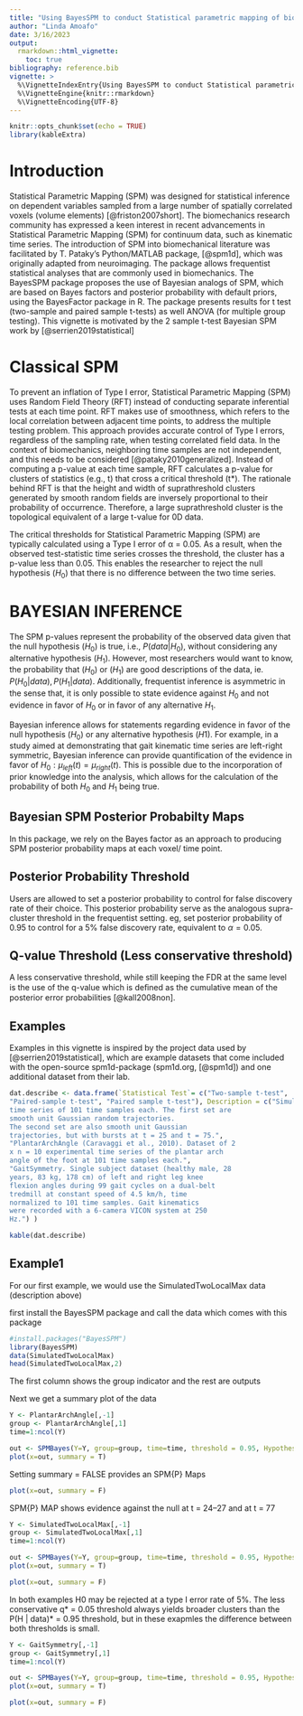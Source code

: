 ```yaml
---
title: "Using BayesSPM to conduct Statistical parametric mapping of bio-mechanical data with Bayesian inference"
author: "Linda Amoafo"
date: 3/16/2023
output:
  rmarkdown::html_vignette:
    toc: true
bibliography: reference.bib
vignette: >
  %\VignetteIndexEntry{Using BayesSPM to conduct Statistical parametric mapping of bio-mechanical data with Bayesian inference}
  %\VignetteEngine{knitr::rmarkdown}
  %\VignetteEncoding{UTF-8}
---
```


```r
knitr::opts_chunk$set(echo = TRUE)
library(kableExtra)
```

# **Introduction**

Statistical Parametric Mapping (SPM) was designed for statistical inference on dependent variables sampled from a large number of spatially correlated voxels (volume elements) [@friston2007short]. The biomechanics research community has expressed a keen interest in recent advancements in Statistical Parametric Mapping (SPM) for continuum data, such as kinematic time series. The introduction of SPM into biomechanical literature was facilitated by T. Pataky's Python/MATLAB package, [@spm1d], which was originally adapted from neuroimaging. The package allows frequentist statistical analyses that are commonly used in biomechanics. The BayesSPM package proposes the use of Bayesian analogs of SPM, which are based on Bayes factors and posterior probability with default priors, using the BayesFactor package in R. The package presents results for t test (two-sample and paired sample t-tests) as well ANOVA (for multiple group testing). This vignette is motivated by the 2 sample t-test Bayesian SPM work by [@serrien2019statistical]

# **Classical SPM**

To prevent an inflation of Type I error, Statistical Parametric Mapping (SPM) uses Random Field Theory (RFT) instead of conducting separate inferential tests at each time point. RFT makes use of smoothness, which refers to the local correlation between adjacent time points, to address the multiple testing problem. This approach provides accurate control of Type I errors, regardless of the sampling rate, when testing correlated field data. In the context of biomechanics, neighboring time samples are not independent, and this needs to be considered [@pataky2010generalized]. Instead of computing a p-value at each time sample, RFT calculates a p-value for clusters of statistics (e.g., t) that cross a critical threshold (t*). The rationale behind RFT is that the height and width of suprathreshold clusters generated by smooth random fields are inversely proportional to their probability of occurrence. Therefore, a large suprathreshold cluster is the topological equivalent of a large t-value for 0D data.

The critical thresholds for Statistical Parametric Mapping (SPM) are typically calculated using a Type I error of α = 0.05. As a result, when the observed test-statistic time series crosses the threshold, the cluster has a p-value less than 0.05. This enables the researcher to reject the null hypothesis ($H_0$) that there is no difference between the two time series.  

# **BAYESIAN INFERENCE**

The SPM p-values represent the probability of the observed data given that the null hypothesis $(H_0)$ is true, i.e., $P(data | H_0)$, without considering any alternative hypothesis $(H_1)$. However, most researchers would want to know, the probability that $(H_0)$ or $(H_1)$ are good descriptions of the data, ie. $P(H_0 | data), P(H_1 | data)$. Additionally, frequentist inference is asymmetric in the sense that, it is only possible to state evidence against $H_0$ and not evidence in favor of $H_0$ or in favor of any alternative $H_1$.

Bayesian inference allows for statements regarding evidence in favor of the null hypothesis $(H_0)$ or any alternative hypothesis $(H1)$. For example, in a study aimed at demonstrating that gait kinematic time series are left-right symmetric, Bayesian inference can provide quantification of the evidence in favor of $H_0: μ_{left}(t) = μ_{right}(t)$. This is possible due to the incorporation of prior knowledge into the analysis, which allows for the calculation of the probability of both $H_0$ and $H_1$ being true.

## **Bayesian SPM Posterior Probabilty Maps**

In this package, we rely on the Bayes factor as an approach to producing SPM posterior probability maps at each voxel/ time point.

## **Posterior Probability Threshold**

Users are allowed to set a posterior probability to control for false discovery rate of their choice. This posterior probability serve as the analogous supra-cluster threshold in the frequentist setting. eg, set posterior probability of 0.95 to control for a 5% false discovery rate, equivalent to $\alpha=0.05$.

## **Q-value Threshold (Less conservative threshold)**
A less conservative threshold, while still keeping the FDR at the same level is the use of the q-value which is deﬁned as the cumulative mean of the posterior error probabilities [@kall2008non]. 


## Examples 
Examples in this vignette is inspired by the project data used by [@serrien2019statistical], which are example datasets that come included with the open-source spm1d-package (spm1d.org, [@spm1d]) and one additional dataset from their lab.

```r
dat.describe <- data.frame(`Statistical Test`= c("Two-sample t-test",
"Paired-sample t-test", "Paired sample t-test"), Description = c("SimulatedTwoLocalMax. Dataset of 2 x n = 6 simulated
time series of 101 time samples each. The first set are
smooth unit Gaussian random trajectories.
The second set are also smooth unit Gaussian
trajectories, but with bursts at t = 25 and t = 75.",
"PlantarArchAngle (Caravaggi et al., 2010). Dataset of 2
x n = 10 experimental time series of the plantar arch
angle of the foot at 101 time samples each.",
"GaitSymmetry. Single subject dataset (healthy male, 28
years, 83 kg, 178 cm) of left and right leg knee
flexion angles during 99 gait cycles on a dual-belt
tredmill at constant speed of 4.5 km/h, time
normalized to 101 time samples. Gait kinematics
were recorded with a 6-camera VICON system at 250
Hz.") )

kable(dat.describe)
```

## Example1
For our first example, we would use the SimulatedTwoLocalMax data (description above) 

first install the BayesSPM package and call the data which comes with this package
```r
#install.packages("BayesSPM")
library(BayesSPM)
data(SimulatedTwoLocalMax)
head(SimulatedTwoLocalMax,2)
```
The first column shows the group indicator and the rest are outputs

Next we get a summary plot of the data
```r
Y <- PlantarArchAngle[,-1]
group <- PlantarArchAngle[,1]
time=1:ncol(Y)

out <- SPMBayes(Y=Y, group=group, time=time, threshold = 0.95, Hypothesis = "alt", paired = FALSE)
plot(x=out, summary = T)
```

Setting summary = FALSE provides an SPM{P} Maps
```r
plot(x=out, summary = F)

```

SPM{P} MAP shows evidence against the null at t = 24–27 and at t = 77


```r
Y <- SimulatedTwoLocalMax[,-1]
group <- SimulatedTwoLocalMax[,1]
time=1:ncol(Y)

out <- SPMBayes(Y=Y, group=group, time=time, threshold = 0.95, Hypothesis = "alt", paired = FALSE)
plot(x=out, summary = T)
```
```r
plot(x=out, summary = F)

```
In both examples H0 may be rejected at a type I error rate of 5%.
The less conservative q* = 0.05 threshold always yields broader clusters than the P(H | data)* = 0.95 threshold, but in these exapmles the difference between both thresholds is small.


```r
Y <- GaitSymmetry[,-1]
group <- GaitSymmetry[,1]
time=1:ncol(Y)

out <- SPMBayes(Y=Y, group=group, time=time, threshold = 0.95, Hypothesis = "Null", paired = FALSE)
plot(x=out, summary = T)
```

```r
plot(x=out, summary = F)

```
